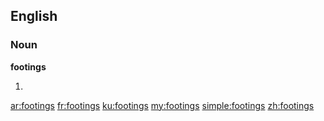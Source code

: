 ==English==

===Noun===
'''footings'''

# {{plural of|[[footing]]}}

[[ar:footings]]
[[fr:footings]]
[[ku:footings]]
[[my:footings]]
[[simple:footings]]
[[zh:footings]]